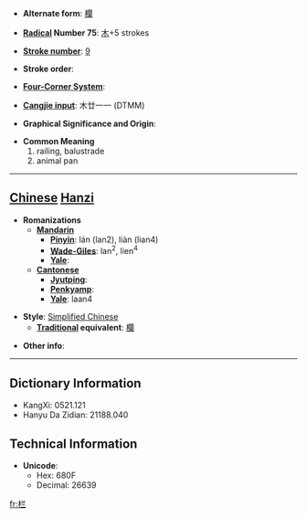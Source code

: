 * '''Alternate form''': [[欄]]

* '''[[Wiktionary:Chinese radical index| Radical]] Number 75''': [[Wiktionary:Chinese radical index 木|木]]+5 strokes

* '''[[Wiktionary:Chinese total strokes index|Stroke number]]''': [[Wiktionary:Chinese total strokes index 9|9]]

* '''Stroke order''': 

* '''[[Wiktionary:Chinese four corner index|Four-Corner System]]''': 

* '''[[Wiktionary:Chinese Cangjie index|Cangjie input]]''': 木廿一一 (DTMM)

* '''Graphical Significance and Origin''': 

* '''Common Meaning'''
*#railing, balustrade
*# animal pan


----

== [[Chinese]] [[Hanzi]] ==

* '''Romanizations'''
** '''[[Mandarin]]'''
*** '''[[Pinyin]]''': lán (lan2), liàn (lian4)
*** '''[[Wade-Giles]]''': lan<sup>2</sup>, lien<sup>4</sup>
*** '''[[Yale]]''': 
** '''[[Cantonese]]'''
*** '''[[Jyutping]]''':
*** '''[[Penkyamp]]''': 
*** '''[[Yale]]''': laan4

* '''Style''': [[Simplified Chinese]] 
** '''[[Traditional Chinese|Traditional]] equivalent''': [[欄]]

* '''Other info''': 

----

== Dictionary Information ==

* KangXi: 0521.121
* Hanyu Da Zidian: 21188.040

== Technical Information ==

* '''Unicode''':
** Hex: 680F
** Decimal: 26639

[[fr:栏]]